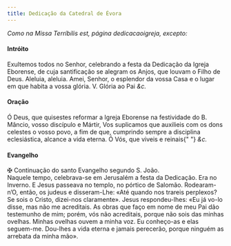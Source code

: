 ```yaml
---
title: Dedicação da Catedral de Évora
---
```


<em>Como na Missa Terríbilis est, página dedicacaoigreja, excepto:</em>

<h4 class="text-center">Intróito</h4>
<div class="container-fluid">
  <div class="row">
    <div class="col-6 dropcaps text-justify"></div>
    <div class="col-6 text-justify">
      Exultemos todos no Senhor, celebrando a festa da Dedicação da Igreja
      Eborense, de cuja santificação se alegram os Anjos, que louvam o Filho de
      Deus. Aleluia, aleluia. Amei, Senhor, o esplendor da vossa Casa e o lugar
      em que habita a vossa glória.
      <em></em>
      V. Glória ao Pai <em>&c.</em>
    </div>
  </div>
</div>

<h4 class="text-center">Oração</h4>
<div class="container-fluid">
  <div class="row">
    <div class="col-6 dropcaps text-justify"></div>
    <div class="col-6 dropcaps text-justify">
      Ó Deus, que quisestes reformar a Igreja Eborense na festividade do B.
      Mâncio, vosso discípulo e Mártir, Vos suplicamos que auxilieis com os dons
      celestes o vosso povo, a fim de que, cumprindo sempre a disciplina
      eclesiástica, alcance a vida eterna. Ó Vós, que viveis e reinais{" "}
      <em>&c.</em>
    </div>
  </div>
</div>

<h4 class="text-center">Evangelho</h4>
<div class="container-fluid">
  <div class="row">
    <div class="col-6 text-justify"></div>
    <div class="col-6 text-justify">
      <span class="text-danger">&#10016;</span> Continuação do santo Evangelho
      segundo S. João.
    </div>
    <div class="col-6 dropcaps text-justify"></div>
    <div class="col-6 dropcaps text-justify">
      Naquele tempo, celebrava-se em Jerusalém a festa da Dedicação. Era no
      Inverno. E Jesus passeava no templo, no pórtico de Salomão. Rodearam-n’O,
      então, os judeus e disseram-Lhe: «Até quando nos trareis perplexos? Se
      sois o Cristo, dizei-nos claramente». Jesus respondeu-lhes: «Eu já vo-lo
      disse, mas não me acreditais. As obras que faço em nome de meu Pai dão
      testemunho de mim; porém, vós não acreditais, porque não sois das minhas
      ovelhas. Minhas ovelhas ouvem a minha voz. Eu conheço-as e elas seguem-me.
      Dou-lhes a vida eterna e jamais perecerão, porque ninguém as arrebata da
      minha mão».
    </div>
  </div>
</div>

